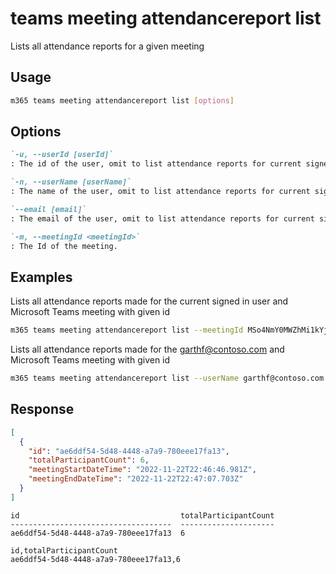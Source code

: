 
# teams meeting attendancereport list

Lists all attendance reports for a given meeting

## Usage

```sh
m365 teams meeting attendancereport list [options]
```

## Options

```md defintion-list
`-u, --userId [userId]`
: The id of the user, omit to list attendance reports for current signed in user. Use either  `id`, `userName` or `email`, but not multiple.

`-n, --userName [userName]`
: The name of the user, omit to list attendance reports for current signed in user. Use either `id`, `userName` or `email`, but not multiple.

`--email [email]`
: The email of the user, omit to list attendance reports for current signed in user. Use either `id`, `userName` or `email`, but not multiple.

`-m, --meetingId <meetingId>`
: The Id of the meeting.
```

<Global />

## Examples

Lists all attendance reports made for the current signed in user and Microsoft Teams meeting with given id

```sh
m365 teams meeting attendancereport list --meetingId MSo4NmY0MWZhMi1kYjUxLTQyMTUtYjE3Zi1lYzY3NGQ2MjQzNjYqMCoqMTk6bWVldGluZ19OamMwWW1Zd05UVXROMlJoTlMwME0yRmhMV0V6T1RndE9HVmxNbVl4TkdVd05tUTNAdGhyZWFkLnYy
```

Lists all attendance reports made for the garthf@contoso.com and Microsoft Teams meeting with given id

```sh
m365 teams meeting attendancereport list --userName garthf@contoso.com --meetingId MSo4NmY0MWZhMi1kYjUxLTQyMTUtYjE3Zi1lYzY3NGQ2MjQzNjYqMCoqMTk6bWVldGluZ19OamMwWW1Zd05UVXROMlJoTlMwME0yRmhMV0V6T1RndE9HVmxNbVl4TkdVd05tUTNAdGhyZWFkLnYy
```

## Response

<Tabs>
  <TabItem value="json" label="JSON">

  ```json
  [
    {
      "id": "ae6ddf54-5d48-4448-a7a9-780eee17fa13",
      "totalParticipantCount": 6,
      "meetingStartDateTime": "2022-11-22T22:46:46.981Z",
      "meetingEndDateTime": "2022-11-22T22:47:07.703Z"
    }
  ]
  ```

  </TabItem>
  <TabItem value="text" label="Text">

  ```text
  id                                    totalParticipantCount
  ------------------------------------  ---------------------
  ae6ddf54-5d48-4448-a7a9-780eee17fa13  6
  ```

  </TabItem>
  <TabItem value="csv" label="CSV">

  ```csv
  id,totalParticipantCount
  ae6ddf54-5d48-4448-a7a9-780eee17fa13,6
  ```

  </TabItem>
</Tabs>
